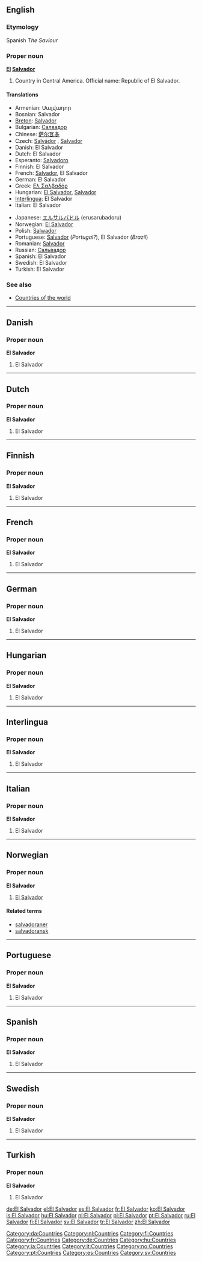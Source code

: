 {{wikipedia}}
==English==

===Etymology===
Spanish ''The Saviour''

===Proper noun===
'''[[El]] [[Salvador]]'''

# Country in Central America. Official name: Republic of El Salvador.

====Translations====
{{top}}
* Armenian: Սալվադոր
* Bosnian: Salvador {{m}}
* [[Breton]]: [[Salvador]]
* Bulgarian: [[Салвадор]]
* Chinese: [[萨尔瓦多]]
* Czech: [[Salvádor]] {{m}}, [[Salvador]] {{m}}
* Danish: El Salvador
* Dutch: El Salvador
* Esperanto: [[Salvadoro]]
* Finnish: El Salvador
* French: [[Salvador]], El Salvador
* German: El Salvador {{n}}
* Greek: [[Ελ Σαλβαδόρ]]
* Hungarian: [[El Salvador]], [[Salvador]]
* [[Interlingua]]: El Salvador
* Italian: El Salvador
{{mid}}
* Japanese: [[エルサルバドル]] (erusarubadoru)
* Norwegian: [[#Norwegian|El Salvador]]
* Polish: [[Salwador]]
* Portuguese: [[Salvador]] (''Portugal?''), El Salvador (''Brazil'')
* Romanian: [[Salvador]] {{n}}
* Russian: [[Сальвадор]]
* Spanish: El Salvador
* Swedish: El Salvador
* Turkish: El Salvador
{{bottom}}

===See also===
* [[Countries of the world]]

----

==Danish==

===Proper noun===
'''El Salvador'''

# El Salvador

[[Category:da:Countries]]

----

==Dutch==

===Proper noun===
'''El Salvador'''

# El Salvador

[[Category:nl:Countries]]

----

==Finnish==

===Proper noun===
'''El Salvador'''

# El Salvador

[[Category:fi:Countries]]

----

==French==

===Proper noun===
'''El Salvador'''

# El Salvador

[[Category:fr:Countries]]

----

==German==

===Proper noun===
'''El Salvador''' {{n}}

# El Salvador

[[Category:de:Countries]]

----

==Hungarian==

===Proper noun===
'''El Salvador'''

# El Salvador

[[Category:hu:Countries]]

----

==Interlingua==

===Proper noun===
'''El Salvador'''

# El Salvador

[[Category:ia:Countries]]

----

==Italian==

===Proper noun===
'''El Salvador'''

# El Salvador

[[Category:it:Countries]]

----

==Norwegian==

===Proper noun===
'''El Salvador'''

# [[#English|El Salvador]]

====Related terms====
* [[salvadoraner]]
* [[salvadoransk]]

[[Category:no:Countries]]

----

==Portuguese==

===Proper noun===
'''El Salvador'''

# El Salvador

[[Category:pt:Countries]]

----

==Spanish==

===Proper noun===
'''El Salvador'''

# El Salvador

[[Category:es:Countries]]

----

==Swedish==

===Proper noun===
'''El Salvador'''

# El Salvador

[[Category:sv:Countries]]

----

==Turkish==

===Proper noun===
'''El Salvador'''

# El Salvador

[[de:El Salvador]]
[[el:El Salvador]]
[[es:El Salvador]]
[[fr:El Salvador]]
[[ko:El Salvador]]
[[is:El Salvador]]
[[hu:El Salvador]]
[[nl:El Salvador]]
[[pl:El Salvador]]
[[pt:El Salvador]]
[[ru:El Salvador]]
[[fi:El Salvador]]
[[sv:El Salvador]]
[[tr:El Salvador]]
[[zh:El Salvador]]